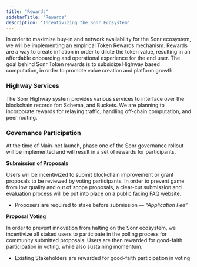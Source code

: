 ```yaml
---
title: "Rewards"
sidebarTitle: "Rewards"
description: "Incentivizing the Sonr Ecosystem"
---
```


In order to maximize buy-in and network availability for the Sonr ecosystem, we will be implementing an empirical Token Rewards mechanism. Rewards are a way to create inflation in order to dilute the token value, resulting in an affordable onboarding and operational experience for the end user. The goal behind Sonr Token rewards is to subsidize Highway based computation, in order to promote value creation and platform growth.

### Highway Services

The Sonr Highway system provides various services to interface over the blockchain records for: Schema, and Buckets. We are planning to incorporate rewards for relaying traffic, handling off-chain computation, and peer routing.

### Governance Participation

At the time of Main-net launch, phase one of the Sonr governance rollout will be implemented and will result in a set of rewards for participants.

**Submission of Proposals**

Users will be incentivized to submit blockchain improvement or grant proposals to be reviewed by voting participants. In order to prevent game from low quality and out of scope proposals, a clear-cut submission and evaluation process will be put into place on a public facing FAQ website.

- Proposers are required to stake before submission — _“Application Fee”_

**Proposal Voting**

In order to prevent innovation from halting on the Sonr ecosystem, we incentivize all staked users to participate in the polling process for community submitted proposals. Users are then rewarded for good-faith participation in voting, while also sustaining momentum.

- Existing Stakeholders are rewarded for good-faith participation in voting
